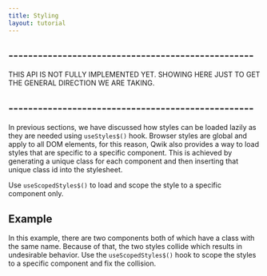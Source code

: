 ```yaml
---
title: Styling
layout: tutorial
---
```


## --------------------------------------------------

THIS API IS NOT FULLY IMPLEMENTED YET. SHOWING HERE JUST TO GET THE GENERAL DIRECTION WE ARE TAKING.

## --------------------------------------------------

In previous sections, we have discussed how styles can be loaded lazily as they are needed using `useStyles$()` hook. Browser styles are global and apply to all DOM elements, for this reason, Qwik also provides a way to load styles that are specific to a specific component. This is achieved by generating a unique class for each component and then inserting that unique class id into the stylesheet.

Use `useScopedStyles$()` to load and scope the style to a specific component only.

## Example

In this example, there are two components both of which have a class with the same name. Because of that, the two styles collide which results in undesirable behavior. Use the `useScopedStyles$()` hook to scope the styles to a specific component and fix the collision.
